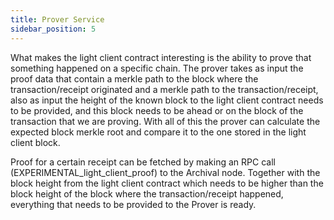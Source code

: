 ```yaml
---
title: Prover Service
sidebar_position: 5
---
```


What makes the light client contract interesting is the ability to prove that something happened on a specific chain. The prover takes as input the proof data that contain a merkle path to the block where the transaction/receipt originated and a merkle path to the transaction/receipt, also as input the height of the known block to the light client contract needs to be provided, and this block needs to be ahead or on the block of the transaction that we are proving. With all of this the prover can calculate the expected block merkle root and compare it to the one stored in the light client block.

Proof for a certain receipt can be fetched by making an RPC call (EXPERIMENTAL_light_client_proof) to the Archival node. Together with the block height from the light client contract which needs to be higher than the block height of the block where the transaction/receipt happened, everything that needs to be provided to the Prover is ready.
